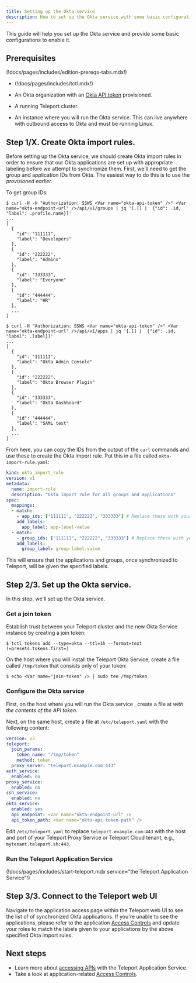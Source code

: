 ```yaml
---
title: Setting up the Okta service
description: How to set up the Okta service with some basic configurations.
---
```


This guide will help you set up the Okta service and provide some basic
configurations to enable it.

## Prerequisites

(!docs/pages/includes/edition-prereqs-tabs.mdx!)

- (!docs/pages/includes/tctl.mdx!)

- An Okta organization with an [Okta API token](https://developer.okta.com/docs/guides/create-an-api-token) provisioned.
- A running Teleport cluster.
- An instance where you will run the Okta service. This can live anywhere
  with outbound access to Okta and must be running Linux.

## Step 1/X. Create Okta import rules.

Before setting up the Okta service, we should create Okta import rules in order
to ensure that our Okta applications are set up with appropriate labeling before
we attempt to synchronize them. First, we'll need to get the group and application
IDs from Okta. The easiest way to do this is to use the <Var name="okta-api-token" />
provisioned earlier.

To get group IDs:

```
$ curl -H -H "Authorization: SSWS <Var name="okta-api-token" />" <Var name="okta-endpoint-url" />/api/v1/groups | jq '[.[] |  {"id": .id, "label": .profile.name}]'
...
[
  {
    "id": "111111",
    "label": "Developers"
  },
  {
    "id": "222222",
    "label": "Admins"
  },
  {
    "id": "333333",
    "label": "Everyone"
  },
  {
    "id": "444444",
    "label": "HR"
  },
  ...
]
```

```
$ curl -H "Authorization: SSWS <Var name="okta-api-token" />" <Var name="okta-endpoint-url" />/api/v1/apps | jq '[.[] |  {"id": .id, "label": .label}]'
...
[
  {
    "id": "111111",
    "label": "Okta Admin Console"
  },
  {
    "id": "222222",
    "label": "Okta Browser Plugin"
  },
  {
    "id": "333333",
    "label": "Okta Dashboard"
  },
  {
    "id": "444444",
    "label": "SAML test"
  },
  ...
]
```

From here, you can copy the IDs from the output of the `curl` commands and use
these to create the Okta import rule. Put this in a file called `okta-import-rule.yaml`:

```yaml
kind: okta_import_rule
version: v1
metadata:
  name: import-rule
  description: "Okta import rule for all groups and applications"
spec:
  mappings:
  - match:
    - app_ids: ["111111", "222222", "333333"] # Replace these with your Okta application IDs.
    add_labels:
      app_label: app-label-value
  - match:
    - group_ids: ["111111", "222222", "333333"] # Replace these with your Okta group IDs.
    add_labels:
      group_label: group-label-value
```

This will ensure that the applications and groups, once synchronized to Teleport,
will be given the specified labels.

## Step 2/3. Set up the Okta service.

In this step, we'll set up the Okta service.

### Get a join token

Establish trust between your Teleport cluster and the new Okta Service
instance by creating a join token:

```code
$ tctl tokens add --type=okta --ttl=1h --format=text
(=presets.tokens.first=)
```

On the host where you will install the Teleport Okta Service, create a
file called `/tmp/token` that consists only of your token:

```code
$ echo <Var name="join-token" /> | sudo tee /tmp/token
```

### Configure the Okta service

First, on the host where you will run the Okta service , create a file at
<Var name="okta-api-token-path" /> with the contents of the API token.

Next, on the same host, create a file at `/etc/teleport.yaml` with the
following content:

```yaml
version: v3
teleport:
  join_params:
    token_name: "/tmp/token"
    method: token
  proxy_server: "teleport.example.com:443"
auth_service:
  enabled: no
proxy_service:
  enabled: no
ssh_service:
  enabled: no
okta_service:
  enabled: yes
  api_endpoint: <Var name="okta-endpoint-url" />
  api_token_path: <Var name="okta-api-token-path" />
```

Edit `/etc/teleport.yaml` to replace `teleport.example.com:443` with the host
and port of your Teleport Proxy Service or Teleport Cloud tenant, e.g.,
`mytenant.teleport.sh:443`.

### Run the Teleport Application Service

(!docs/pages/includes/start-teleport.mdx service="the Teleport Application Service"!)

## Step 3/3. Connect to the Teleport web UI

Navigate to the application access page within the Teleport web UI to see the list of
of synchronized Okta applications. If you're unable to see the applications, please refer
to the application [Access Controls](../controls.mdx) and update your roles to match the
labels given to your applications by the above specified Okta import rules.

## Next steps

- Learn more about [accessing APIs](../guides/api-access.mdx) with the Teleport
  Application Service.
- Take a look at application-related [Access Controls](../controls.mdx).
